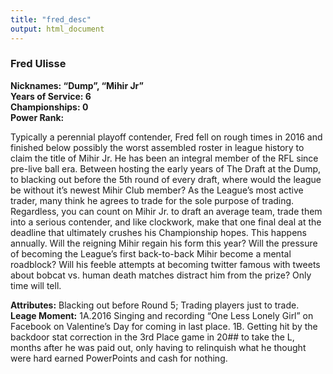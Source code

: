 ```yaml
---
title: "fred_desc"
output: html_document
---
```


### Fred Ulisse
**Nicknames: "Dump", "Mihir Jr"**   
**Years of Service: 6**   
**Championships: 0**    
**Power Rank:**  

Typically a perennial playoff contender, Fred fell on rough times in 2016 and finished below possibly the worst assembled roster in league history to claim the title of Mihir Jr. He has been an integral member of the RFL since pre-live ball era. Between hosting the early years of The Draft at the Dump, to blacking out before the 5th round of every draft,  where would the league be without it's newest Mihir Club member? As the League's most active trader, many think he agrees to trade for the sole purpose of trading. Regardless, you can count on Mihir Jr. to draft an average team, trade them into a serious contender, and like clockwork, make that one final deal at the deadline that ultimately crushes his Championship hopes. This happens annually.  Will the reigning Mihir regain his form this year? Will the pressure of becoming the League's first back-to-back Mihir become a mental roadblock? Will his feeble attempts at becoming twitter famous with tweets about bobcat vs. human death matches distract him from the prize? Only time will tell.  
  
**Attributes:** Blacking out before Round 5; Trading players just to trade.   
**Leage Moment:** 1A.2016 Singing and recording "One Less Lonely Girl" on Facebook on Valentine's Day for coming in last place.
1B. Getting hit by the backdoor stat correction in the 3rd Place game in 20## to take the L, months after he was paid out, only having to relinquish what he thought were hard earned PowerPoints and cash for nothing. 